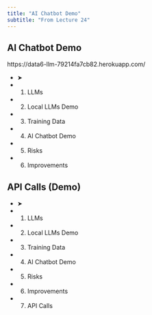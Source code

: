 ```yaml
---
title: "AI Chatbot Demo"
subtitle: "From Lecture 24"
---
```


## AI Chatbot Demo

https://data6-llm-79214fa7cb82.herokuapp.com/

- ➤
- 1. LLMs
- 2. Local LLMs Demo
- 3. Training Data
- 4. AI Chatbot Demo
- 5. Risks
- 6. Improvements

## API Calls (Demo)

- ➤
- 1. LLMs
- 2. Local LLMs Demo
- 3. Training Data
- 4. AI Chatbot Demo
- 5. Risks
- 6. Improvements
- 7. API Calls


